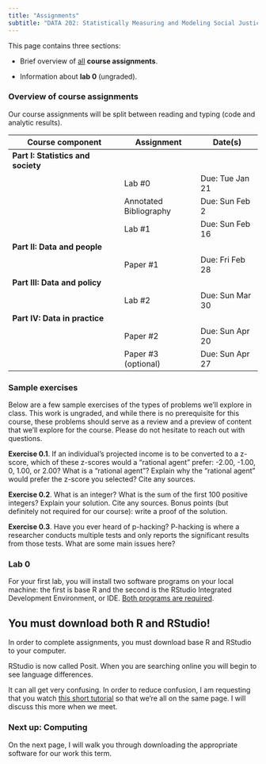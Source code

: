 ```yaml
---
title: "Assignments"
subtitle: "DATA 202: Statistically Measuring and Modeling Social Justice"
---
```


This page contains three sections:

-   Brief overview of <u>all</u> **course assignments**.

-   Information about **lab 0** (ungraded).

### **Overview of course assignments**

Our course assignments will be split between reading and typing (code and analytic results).

| Course component                   | Assignment              | Date(s)            |
|------------------------------------|-------------------------|--------------------|
| **Part I: Statistics and society** |                         |                    |
|                                    | Lab #0                  | Due: Tue Jan 21    |
|                                    | Annotated Bibliography  | Due: Sun Feb 2     |
|                                    | Lab #1                  | Due: Sun Feb 16    |
| **Part II: Data and people**       |                         |                    |
|                                    | Paper #1                | Due: Fri Feb 28    |
| **Part III: Data and policy**      |                         |                    |
|                                    | Lab #2                  | Due: Sun Mar 30    |
| **Part IV: Data in practice**      |                         |                    |
|                                    | Paper #2                | Due: Sun Apr 20    |
|                                    | Paper #3 (optional)     | Due: Sun Apr 27    |

### **Sample exercises**

Below are a few sample exercises of the types of problems we'll explore in class. This work is ungraded, and while there is no prerequisite for this course, these problems should serve as a review and a preview of content that we'll explore for the course. Please do not hesitate to reach out with questions.

**Exercise 0.1**. If an individual's projected income is to be converted to a z-score, which of these z-scores would a "rational agent" prefer: -2.00, -1.00, 0, 1.00, or 2.00? What is a "rational agent"? Explain why the "rational agent" would prefer the z-score you selected? Cite any sources.

**Exercise 0.2**. What is an integer? What is the sum of the first 100 positive integers? Explain your solution. Cite any sources. Bonus points (but definitely not required for our course): write a proof of the solution.

**Exercise 0.3**. Have you ever heard of p-hacking? P-hacking is where a researcher conducts multiple tests and only reports the significant results from those tests. What are some main issues here?

### **Lab 0**

For your first lab, you will install two software programs on your local machine: the first is base R and the second is the RStudio Integrated Development Environment, or IDE. <u>Both programs are required</u>.

::: {.callout-caution collapse="false"}
## You must download both R and RStudio!

In order to complete assignments, you must download base R and RStudio to your computer.
:::

RStudio is now called Posit. When you are searching online you will begin to see language differences.

It can all get very confusing. In order to reduce confusion, I am requesting that you watch [this short tutorial](https://www.youtube.com/watch?v=pUe_iD7RJvo) so that we're all on the same page. I will discuss this more when we meet.

### **Next up**: Computing

On the next page, I will walk you through downloading the appropriate software for our work this term.
